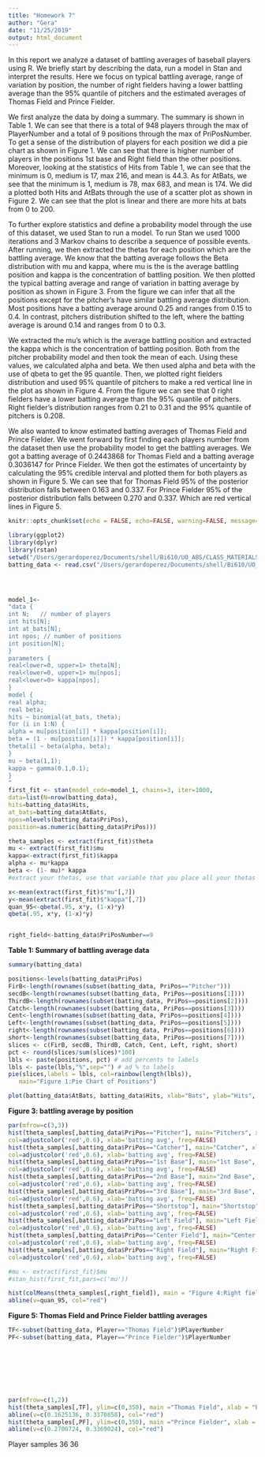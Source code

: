 ```yaml
---
title: "Homework 7"
author: "Gera"
date: "11/25/2019"
output: html_document
---
```



In this report we analyze a dataset of battling averages of baseball players using R. We briefly start by describing the data, run a model in Stan and interpret the results. Here we focus on typical battling average, range of variation by position, the number of right fielders having a lower battling average than the 95% quantile of pitchers and the estimated averages of Thomas Field and Prince Fielder. 
	
We first analyze the data by doing a summary. The summary is shown in Table 1. We can see that there is a total of 948 players through the max of PlayerNumber and a total of 9 positions through the max of PriPosNumber. To get a sense of the distribution of players for each position we did a pie chart as shown in Figure 1. We can see that there is higher number of players in the positions 1st base and Right field than the other positions. Moreover, looking at the statistics of Hits from Table 1, we can see that the minimum is 0, medium is 17, max 216, and mean is 44.3. As for AtBats, we see that the minimum is 1, medium is 78, max 683, and mean is 174. We did a plotted both Hits and AtBats through the use of a scatter plot as shown in Figure 2. We can see that the plot is linear and there are more hits at bats from 0 to 200.
	
To further explore statistics and define a probability model through the use of this dataset, we used Stan to run a model. To run Stan we used 1000 iterations and 3 Markov chains to describe a sequence of possible events. After running, we then extracted the thetas for each position which are the battling average. We know that the batting average follows the Beta distribution with mu and kappa, where mu is the is the average battling position and kappa is the concentration of battling position. We then plotted the typical batting average and range of variation in batting average by position as shown in Figure 3. From the figure we can infer that all the positions except for the pitcher’s have similar battling average distribution. Most positions have a batting average around 0.25 and ranges from 0.15 to 0.4. In contrast, pitchers distribution shifted to the left, where the batting average is around 0.14 and ranges from 0 to 0.3.

We extracted the mu’s which is the average battling position and extracted the kappa which is the concentration of battling position. Both from the pitcher probability model and then took the mean of each. Using these values, we calculated alpha and beta. We then used alpha and beta with the use of qbeta to get the 95 quantile. Then, we plotted right fielders distribution and used 95% quantile of pitchers to make a red vertical line in the plot as shown in Figure 4. From the figure we can see that 0 right fielders have a lower batting average than the 95% quantile of pitchers. Right fielder’s distribution ranges from 0.21 to 0.31 and the 95% quantile of pitchers is 0.208.

We also wanted to know estimated batting averages of Thomas Field and Prince Fielder. We went forward by first finding each players number from the dataset then use the probability model to get the battling averages. We got a batting average of 0.2443868 for Thomas Field and a batting average 0.3036147 for Prince Fielder. We then got the estimates of uncertainty by calculating the 95% credible interval and plotted them for both players as shown in Figure 5. We can see that for Thomas Field 95% of the posterior distribution falls between 0.163 and 0.337. For Prince Fielder 95% of the posterior distribution falls between 0.270 and 0.337. Which are red vertical lines in Figure 5.

```r
knitr::opts_chunk$set(echo = FALSE, echo=FALSE, warning=FALSE, message=FALSE)

library(ggplot2)
library(dplyr)
library(rstan)
setwd("/Users/gerardoperez/Documents/shell/Bi610/UO_ABS/CLASS_MATERIALS/Homeworks")
batting_data <- read.csv("/Users/gerardoperez/Documents/shell/Bi610/UO_ABS/CLASS_MATERIALS/Homeworks/BattingAverage.csv", header = T)




model_1<-
"data {
int N;   // number of players
int hits[N];
int at_bats[N];
int npos; // number of positions
int position[N];
}
parameters {
real<lower=0, upper=1> theta[N];
real<lower=0, upper=1> mu[npos];
real<lower=0> kappa[npos];
}
model {
real alpha;
real beta;
hits ~ binomial(at_bats, theta);
for (i in 1:N) {
alpha = mu[position[i]] * kappa[position[i]];
beta = (1 - mu[position[i]]) * kappa[position[i]];
theta[i] ~ beta(alpha, beta);
}
mu ~ beta(1,1);
kappa ~ gamma(0.1,0.1);
}
"
first_fit <- stan(model_code=model_1, chains=3, iter=1000,
data=list(N=nrow(batting_data),
hits=batting_data$Hits,
at_bats=batting_data$AtBats,
npos=nlevels(batting_data$PriPos),
position=as.numeric(batting_data$PriPos)))

theta_samples <- extract(first_fit)$theta
mu <- extract(first_fit)$mu
kappa<-extract(first_fit)$kappa
alpha <- mu*kappa
beta <- (1- mu)* kappa
#extract your thetas, use that variable that you place all your thetas into to make the following graphs

x<-mean(extract(first_fit)$"mu"[,7])
y<-mean(extract(first_fit)$"kappa"[,7])
quan_95<-qbeta(.95, x*y, (1-x)*y)
qbeta(.95, x*y, (1-x)*y)


right_field<-batting_data$PriPosNumber==9

```

**Table 1: Summary of battling average data**
```r
summary(batting_data)
```


```r

positions<-levels(batting_data$PriPos)
FirB<-length(rownames(subset(batting_data, PriPos=="Pitcher")))
secdB<-length(rownames(subset(batting_data, PriPos==positions[1])))
ThirdB<-length(rownames(subset(batting_data, PriPos==positions[2])))
Catch<-length(rownames(subset(batting_data, PriPos==positions[3])))
Cent<-length(rownames(subset(batting_data, PriPos==positions[4])))
Left<-length(rownames(subset(batting_data, PriPos==positions[5])))
right<-length(rownames(subset(batting_data, PriPos==positions[6])))
short<-length(rownames(subset(batting_data, PriPos==positions[7])))
slices <- c(FirB, secdB, ThirdB, Catch, Cent, Left, right, short) 
pct <- round(slices/sum(slices)*100)
lbls <- paste(positions, pct) # add percents to labels 
lbls <- paste(lbls,"%",sep="") # ad % to labels 
pie(slices,labels = lbls, col=rainbow(length(lbls)),
   main="Figure 1:Pie Chart of Positions")
```

```r


plot(batting_data$AtBats, batting_data$Hits, xlab="Bats", ylab="Hits", main="Figure 2:Bats vs Hits")

```

**Figure 3: battling average by position**
```r
par(mfrow=c(3,3))
hist(theta_samples[,batting_data$PriPos=="Pitcher"], main="Pitchers", xlim=c(0.1, 0.8),
col=adjustcolor('red',0.6), xlab='batting avg', freq=FALSE)
hist(theta_samples[,batting_data$PriPos=="Catcher"], main="Catcher", xlim=c(0.1, 0.8),
col=adjustcolor('red',0.6), xlab='batting avg', freq=FALSE)
hist(theta_samples[,batting_data$PriPos=="1st Base"], main="1st Base", xlim=c(0.1, 0.8),
col=adjustcolor('red',0.6), xlab='batting avg', freq=FALSE)
hist(theta_samples[,batting_data$PriPos=="2nd Base"], main="2nd Base", xlim=c(0.1, 0.8),
col=adjustcolor('red',0.6), xlab='batting avg', freq=FALSE)
hist(theta_samples[,batting_data$PriPos=="3rd Base"], main="3rd Base", xlim=c(0.1, 0.8),
col=adjustcolor('red',0.6), xlab='batting avg', freq=FALSE)
hist(theta_samples[,batting_data$PriPos=="Shortstop"], main="Shortstop", xlim=c(0.1, 0.8),
col=adjustcolor('red',0.6), xlab='batting avg', freq=FALSE)
hist(theta_samples[,batting_data$PriPos=="Left Field"], main="Left Field", xlim=c(0.1, 0.8),
col=adjustcolor('red',0.6), xlab='batting avg', freq=FALSE)
hist(theta_samples[,batting_data$PriPos=="Center Field"], main="Center Field", xlim=c(0.1, 0.8),
col=adjustcolor('red',0.6), xlab='batting avg', freq=FALSE)
hist(theta_samples[,batting_data$PriPos=="Right Field"], main="Right Field", xlim=c(0.1, 0.8),
col=adjustcolor('red',0.6), xlab='batting avg', freq=FALSE)
```



```r
#mu <- extract(first_fit)$mu
#stan_hist(first_fit,pars=c('mu'))

```

```r


hist(colMeans(theta_samples[,right_field]), main = "Figure 4:Right fielders battling average", xlab = "Right fielders battling average")
abline(v=quan_95, col="red")

```

**Figure 5: Thomas Field and Prince Fielder battling averages**
```r

TF<-subset(batting_data, Player=="Thomas Field")$PlayerNumber 
PF<-subset(batting_data, Player=="Prince Fielder")$PlayerNumber  








par(mfrow=c(1,2))
hist(theta_samples[,TF], ylim=c(0,350), main ="Thomas Field", xlab = "battling average")
abline(v=c(0.1625136, 0.3370858), col="red")
hist(theta_samples[,PF], ylim=c(0,350), main ="Prince Fielder", xlab = "battling average")
abline(v=c(0.2700724, 0.3369024), col="red")

```
Player        samples
36             36

